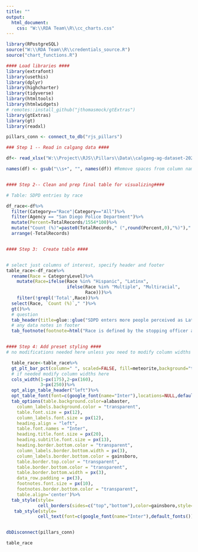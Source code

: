 ```yaml
---
title: ""
output:
  html_document:
    css: "W:\\RDA Team\\R\\cc_charts.css"
---
```

<!-- link to Google Font -->
<link href="https://fonts.googleapis.com/css2?family=Inter:wght@100;200;300;400;500;600;700;800;900&display=swap" rel="stylesheet">

```r

library(RPostgreSQL)
source("W:\\RDA Team\\R\\credentials_source.R")
source("chart_functions.R")

#### Load libraries ####
library(extrafont)
library(usethis)
library(dplyr)
library(highcharter)
library(tidyverse)
library(htmltools) 
library(htmlwidgets)
# remotes::install_github("jthomasmock/gtExtras")
library(gtExtras)
library(gt)
library(readxl)

pillars_conn <- connect_to_db("rjs_pillars")

### Step 1 -- Read in calgang data ####

df<- read_xlsx("W:\\Project\\RJS\\Pillars\\Data\\calgang-ag-dataset-2022.xlsx", sheet = "FULL")

names(df) <- gsub("\\s+", "", names(df)) #Remove spaces from column names


#### Step 2-- Clean and prep final table for visualizing####

# Table: SDPD entries by race

df_race<-df%>%
  filter(Category=="Race"|Category=="All")%>%
  filter(Agency == "San Diego Police Department")%>%
  mutate(Percent=TotalRecords/1554*100)%>%
  mutate("Count (%)"=paste0(TotalRecords," (",round(Percent,0),"%)")," "=Percent)%>%
  arrange(-TotalRecords)


#### Step 3:  Create table ####


# select just columns of interest, specify header and footer
table_race<-df_race%>%
  rename(Race = CategoryLevel)%>%
    mutate(Race=ifelse(Race %in% "Hispanic", "Latinx", 
                       ifelse(Race %in% "Multiple", "Multiracial",
                              Race)))%>%
    filter(!grepl('Total',Race))%>%
  select(Race, `Count (%)`," ")%>%
  gt()%>%
  # question
  tab_header(title=glue::glue("SDPD enters more people perceived as Latinx and Black into the CalGang Database compared to all other racial groups"))%>%
  # any data notes in footer
  tab_footnote(footnote=html("Race is defined by the stopping officer and reflects their perception of a person's race. Numbers do not add to 100% due to persons reported as more than one race. Data downloaded from https://oag.ca.gov/calgang/reports (2022)"),placement="left")


#### Step 4: Add preset styling ####  
# no modifications needed here unless you need to modify column widths

  table_race<-table_race%>%
  gt_plt_bar_pct(column=" ", scaled=FALSE, fill=meteorite,background="transparent")%>%
  # if needed modify column widths here
  cols_width(1~px(175),2~px(160),
             3~px(250))%>%
  opt_align_table_header("left")%>%
  opt_table_font(font=c(google_font(name="Inter"),locations=NULL,default_fonts()))%>%
  tab_options(table.background.color=alabaster,
    column_labels.background.color = "transparent",
    table.font.size = px(12),
    column_labels.font.size = px(12),
    heading.align = "left",
    table.font.names = "Inter",
    heading.title.font.size = px(20),
    heading.subtitle.font.size = px(13),
    heading.border.bottom.color = "transparent",
    column_labels.border.bottom.width = px(3),
    column_labels.border.bottom.color = gainsboro,
    table.border.top.color = "transparent",
    table.border.bottom.color = "transparent",
    table.border.bottom.width = px(3),
    data_row.padding = px(3),
    footnotes.font.size = px(10),
    footnotes.border.bottom.color = "transparent",
    table.align='center')%>%
  tab_style(style=
            cell_borders(sides=c("top","bottom"),color=gainsboro,style="solid",weight=px(1)),locations=cells_body())%>%
   tab_style(style=
            cell_text(font=c(google_font(name="Inter"),default_fonts()),weight=900, color="black"),locations=cells_title())


dbDisconnect(pillars_conn)
```

```r
table_race
```

<script>
  widg = document.getElementsByClassName('html-widget'); //find widgets
  for (let i = 0; i < widg.length; i++) { //loop through
    document.getElementsByClassName('highchart')[i].style.width = '100%'; //adjust width
    document.getElementsByClassName('highchart')[i].style.height = '100%'; //adjust height
  }
</script>